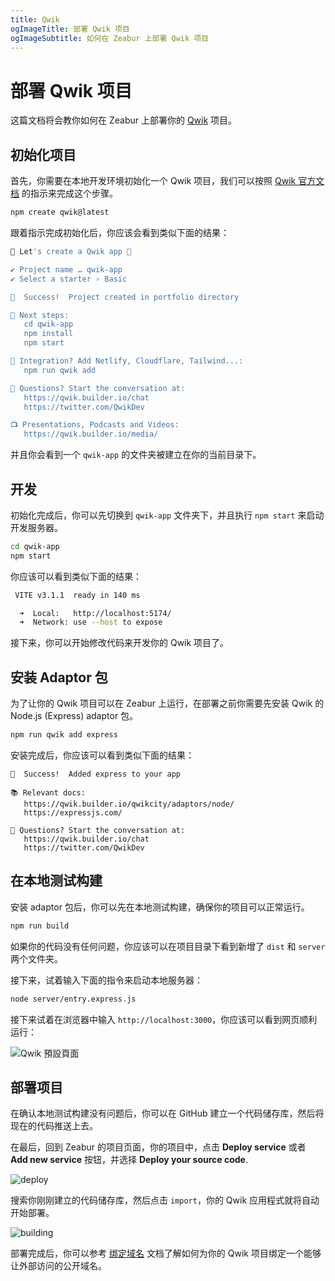 ```yaml
---
title: Qwik
ogImageTitle: 部署 Qwik 项目
ogImageSubtitle: 如何在 Zeabur 上部署 Qwik 项目
---
```


# 部署 Qwik 项目

这篇文档将会教你如何在 Zeabur 上部署你的 [Qwik](https://qwik.builder.io) 项目。

## 初始化项目

首先，你需要在本地开发环境初始化一个 Qwik 项目，我们可以按照 [Qwik 官方文档](https://qwik.builder.io/docs/getting-started/) 的指示来完成这个步骤。

```bash
npm create qwik@latest
```

跟着指示完成初始化后，你应该会看到类似下面的结果：

```bash
💫 Let's create a Qwik app 💫

✔ Project name … qwik-app
✔ Select a starter › Basic

🦄  Success!  Project created in portfolio directory

🐰 Next steps:
   cd qwik-app
   npm install
   npm start

💬 Integration? Add Netlify, Cloudflare, Tailwind...:
   npm run qwik add

💬 Questions? Start the conversation at:
   https://qwik.builder.io/chat
   https://twitter.com/QwikDev

📺 Presentations, Podcasts and Videos:
   https://qwik.builder.io/media/
```

并且你会看到一个 `qwik-app` 的文件夹被建立在你的当前目录下。

## 开发

初始化完成后，你可以先切换到 `qwik-app` 文件夹下，并且执行 `npm start` 来启动开发服务器。

```bash
cd qwik-app
npm start
```

你应该可以看到类似下面的结果：

```bash
 VITE v3.1.1  ready in 140 ms

  ➜  Local:   http://localhost:5174/
  ➜  Network: use --host to expose
```

接下来，你可以开始修改代码来开发你的 Qwik 项目了。

## 安装 Adaptor 包

为了让你的 Qwik 项目可以在 Zeabur 上运行，在部署之前你需要先安装 Qwik 的 Node.js (Express) adaptor 包。

```bash
npm run qwik add express
```

安装完成后，你应该可以看到类似下面的结果：

```text
🦄  Success!  Added express to your app

📚 Relevant docs:
   https://qwik.builder.io/qwikcity/adaptors/node/
   https://expressjs.com/

💬 Questions? Start the conversation at:
   https://qwik.builder.io/chat
   https://twitter.com/QwikDev
```

## 在本地测试构建

安装 adaptor 包后，你可以先在本地测试构建，确保你的项目可以正常运行。

```bash
npm run build
```

如果你的代码没有任何问题，你应该可以在项目目录下看到新增了 `dist` 和 `server` 两个文件夹。

接下来，试着输入下面的指令来启动本地服务器：

```bash
node server/entry.express.js
```

接下来试着在浏览器中输入 `http://localhost:3000`，你应该可以看到网页顺利运行：

![Qwik 預設頁面](/framework/qwik/localhost.png)

## 部署项目

在确认本地测试构建没有问题后，你可以在 GitHub 建立一个代码储存库，然后将现在的代码推送上去。

在最后，回到 Zeabur 的项目页面，你的项目中，点击 **Deploy service** 或者 **Add new service** 按钮，并选择 **Deploy your source code**.

![deploy](/framework/deploy.png)

搜索你刚刚建立的代码储存库，然后点击 `import`，你的 Qwik 应用程式就将自动开始部署。

![building](/framework/qwik/building.png)

部署完成后，你可以参考 [绑定域名](../../deploy/domain-binding) 文档了解如何为你的 Qwik 项目绑定一个能够让外部访问的公开域名。
